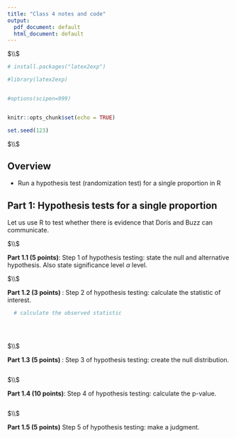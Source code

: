 ```yaml
---
title: "Class 4 notes and code"
output:
  pdf_document: default
  html_document: default
---
```






$\\$





```r

# install.packages("latex2exp")

#library(latex2exp)


#options(scipen=999)


knitr::opts_chunk$set(echo = TRUE)

set.seed(123)

```



$\\$




## Overview

 * Run a hypothesis test (randomization test) for a single proportion in R
 





## Part 1: Hypothesis tests for a single proportion 


Let us use R to test whether there is evidence that Doris and Buzz can communicate.



$\\$






**Part 1.1 (5 points)**:  Step 1 of hypothesis testing: state the null and alternative hypothesis. Also state significance level $\alpha$ level.









$\\$






**Part 1.2 (3 points) **: Step 2 of hypothesis testing: calculate the statistic of interest. 




```r


  
  # calculate the observed statistic

  
    
```






$\\$






**Part 1.3 (5 points) **: Step 3 of hypothesis testing: create the null distribution. 



```r
    



        
```





$\\$





**Part 1.4 (10 points)**: Step 4 of hypothesis testing: calculate the p-value. 




```r
    






    
```







$\\$





**Part 1.5 (5 points)** Step 5 of hypothesis testing: make a judgment. 







